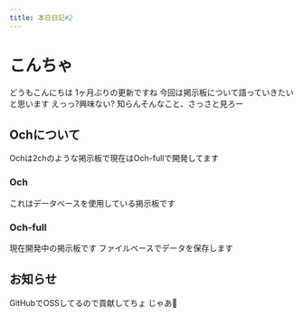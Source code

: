 ```yaml
---
title: 本日日記#2
---
```

# こんちゃ
どうもこんにちは
1ヶ月ぶりの更新ですね
今回は掲示板について語っていきたいと思います
えっっ?興味ない?
知らんそんなこと、さっさと見ろー
## Ochについて
Ochは2chのような掲示板で現在はOch-fullで開発してます
### Och
これはデータベースを使用している掲示板です
### Och-full
現在開発中の掲示板です
ファイルベースでデータを保存します
## お知らせ
GitHubでOSSしてるので貢献してちょ
じゃあ👋

